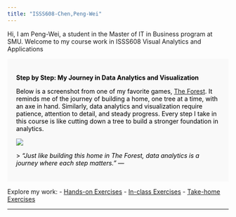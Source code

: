```yaml
---
title: "ISSS608-Chen,Peng-Wei"
---
```


Hi, I am Peng-Wei, a student in the Master of IT in Business program at SMU. Welcome to my course work in ISSS608 Visual Analytics and Applications

::: {style="background-color: #f9f9f9; color: #000; padding: 20px;"}
**Step by Step: My Journey in Data Analytics and Visualization**

Below is a screenshot from one of my favorite games, [The Forest](https://store.steampowered.com/app/242760/The_Forest/). It reminds me of the journey of building a home, one tree at a time, with an axe in hand. Similarly, data analytics and visualization require patience, attention to detail, and steady progress. Every step I take in this course is like cutting down a tree to build a stronger foundation in analytics.

![](images/Screenshot%202024-06-06%20013811.png)

\> *“Just like building this home in The Forest, data analytics is a journey where each step matters.”* —
:::

Explore my work: - [Hands-on Exercises](hands-onEx/hands-onEx01/hands-onEx01.qmd) - [In-class Exercises](In-Class_Ex1.html) - [Take-home Exercises](Take-home_Ex1.html)

------------------------------------------------------------------------
